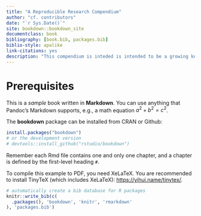 ```yaml
--- 
title: "A Reproducible Research Compendium"
author: "cf. contributors"
date: "`r Sys.Date()`"
site: bookdown::bookdown_site
documentclass: book
bibliography: [book.bib, packages.bib]
biblio-style: apalike
link-citations: yes
description: "This compendium is inteded is intended to be a growing knowledge base on reproducible research and by writing it collaboratively acts as learning-by-doing example on modern collaborative coding workflows and version control."
---
```


# Prerequisites

This is a _sample_ book written in **Markdown**. 
You can use anything that Pandoc's Markdown supports, e.g., 
a math equation $a^2 + b^2 = c^2$.

The **bookdown** package can be installed from CRAN or Github:

```r
install.packages("bookdown")
# or the development version
# devtools::install_github("rstudio/bookdown")
```

Remember each Rmd file contains one and only one chapter, 
and a chapter is defined by the first-level heading `#`.

To compile this example to PDF, you need XeLaTeX. You are recommended to install 
TinyTeX (which includes XeLaTeX): <https://yihui.name/tinytex/>.

```r
# automatically create a bib database for R packages
knitr::write_bib(c(
  .packages(), 'bookdown', 'knitr', 'rmarkdown'
), 'packages.bib')
```
